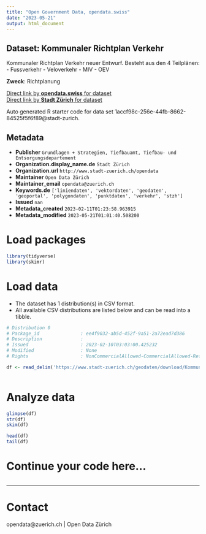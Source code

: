 ```yaml
---
title: "Open Government Data, opendata.swiss"
date: "2023-05-21"
output: html_document
---
```


## Dataset: Kommunaler Richtplan Verkehr

Kommunaler Richtplan Verkehr neuer Entwurf. Besteht aus den 4 Teilplänen:
- Fussverkehr
- Veloverkehr
- MIV
- OEV

**Zweck**: Richtplanung

[Direct link by **opendata.swiss** for dataset](https://opendata.swiss/de/dataset/kommunaler-richtplan-verkehr)<br>
[Direct link by **Stadt Zürich** for dataset](https://data.stadt-zuerich.ch/dataset/geo_kommunaler_richtplan_verkehr)

Auto generated R starter code for data set 1accf98c-256e-44fb-8662-84525f5f6f89@stadt-zurich.

## Metadata

- **Publisher** `Grundlagen + Strategien, Tiefbauamt, Tiefbau- und Entsorgungsdepartement`
- **Organization.display_name.de** `Stadt Zürich`
- **Organization.url** `http://www.stadt-zuerich.ch/opendata`
- **Maintainer** `Open Data Zürich`
- **Maintainer_email** `opendata@zuerich.ch`
- **Keywords.de** `['liniendaten', 'vektordaten', 'geodaten', 'geoportal', 'polygondaten', 'punktdaten', 'verkehr', 'stzh']`
- **Issued** `nan`
- **Metadata_created** `2023-02-11T01:23:58.963915`
- **Metadata_modified** `2023-05-21T01:01:40.508200`


# Load packages

```r

library(tidyverse)
library(skimr)

```

# Load data

-   The dataset has 1 distribution(s) in CSV format.
-   All available CSV distributions are listed below and can be read into a tibble.

```r

# Distribution 0
# Package_id               : ee4f9032-ab5d-452f-9a51-2a72ead7d386
# Description              : 
# Issued                   : 2023-02-10T03:03:00.425232
# Modified                 : None
# Rights                   : NonCommercialAllowed-CommercialAllowed-ReferenceNotRequired

df <- read_delim('https://www.stadt-zuerich.ch/geodaten/download/Kommunaler_Richtplan_Verkehr?format=10008')



```

# Analyze data

```r

glimpse(df)
str(df)
skim(df)

head(df)
tail(df)

```

# Continue your code here...

```r

```

------------------------------------------------------------------------

# Contact

opendata@zuerich.ch | Open Data Zürich
